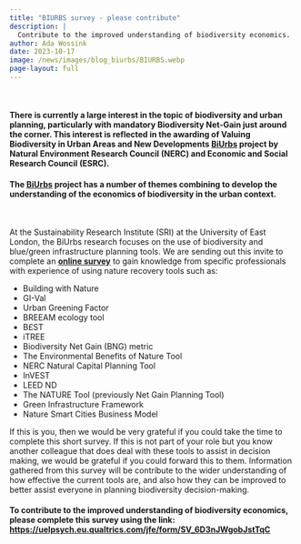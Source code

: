 ```yaml
---
title: "BIURBS survey - please contribute"
description: |
  Contribute to the improved understanding of biodiversity economics.
author: Ada Wossink
date: 2023-10-17
image: /news/images/blog_biurbs/BIURBS.webp
page-layout: full
---
```


<br />

#### There is currently a large interest in the topic of biodiversity and urban planning, particularly with mandatory Biodiversity Net-Gain just around the corner. This interest is reflected in the awarding of Valuing Biodiversity in Urban Areas and New Developments [BiUrbs](https://economicsofbiodiversity.org/biurbs.html) project by Natural Environment Research Council (NERC) and Economic and Social Research Council (ESRC). 

#### The [BiUrbs](https://www.biurbs.org/) project has a number of themes combining to develop the understanding of the economics of biodiversity in the urban context.

<br />

At the Sustainability Research Institute (SRI) at the University of East London, the BiUrbs research focuses on the use of biodiversity and blue/green infrastructure planning tools. We are sending out this invite to complete an [**online survey**](https://uelpsych.eu.qualtrics.com/jfe/form/SV_6D3nJWgobJstTqC) to gain knowledge from specific professionals with experience of using nature recovery tools such as: 

- Building with Nature  
- GI-Val  
- Urban Greening Factor  
- BREEAM ecology tool   
- B£ST  
- iTREE  
- Biodiversity Net Gain (BNG) metric  
- The Environmental Benefits of Nature Tool  
- NERC Natural Capital Planning Tool  
- InVEST  
- LEED ND  
- The NATURE Tool (previously Net Gain Planning Tool)  
- Green Infrastructure Framework  
- Nature Smart Cities Business Model  
 
If this is you, then we would be very grateful if you could take the time to complete this short survey. If this is not part of your role but you know another colleague that does deal with these tools to assist in decision making, we would be grateful if you could forward this to them. Information gathered from this survey will be contribute to the wider understanding of how effective the current tools are, and also how they can be improved to better assist everyone in planning biodiversity decision-making.  
 
#### To contribute to the improved understanding of biodiversity economics, please complete this survey using the link: [https://uelpsych.eu.qualtrics.com/jfe/form/SV_6D3nJWgobJstTqC](https://uelpsych.eu.qualtrics.com/jfe/form/SV_6D3nJWgobJstTqC)
